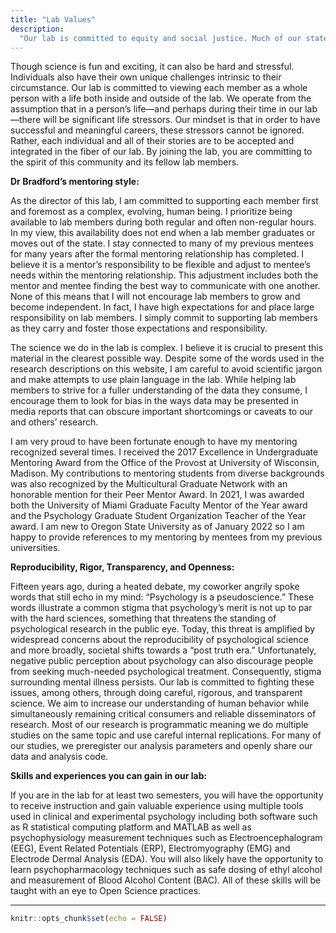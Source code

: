 ```yaml
---
title: "Lab Values"
description: 
  "Our lab is committed to equity and social justice. Much of our statement on lab values is inspired/borrowed from my colleague and good friend, [Dr. Fallon Goodman's](https://www.fallongoodman.com/) lab."
---
```


Though science is fun and exciting, it can also be hard and stressful. Individuals also have their own unique challenges intrinsic to their circumstance. Our lab is committed to viewing each member as a whole person with a life both inside and outside of the lab. We operate from the assumption that in a person’s life—and perhaps during their time in our lab—there will be significant life stressors. Our mindset is that in order to have successful and meaningful careers, these stressors cannot be ignored. Rather, each individual and all of their stories are to be accepted and integrated in the fiber of our lab. By joining the lab, you are committing to the spirit of this community and its fellow lab members.

**Dr Bradford’s mentoring style:**  

As the director of this lab, I am committed to supporting each member first and foremost as a complex, evolving, human being. I prioritize being available to lab members during both regular and often non-regular hours. In my view, this availability does not end when a lab member graduates or moves out of the state. I stay connected to many of my previous mentees for many years after the formal mentoring relationship has completed. I believe it is a mentor’s responsibility to be flexible and adjust to mentee’s needs within the mentoring relationship. This adjustment includes both the mentor and mentee finding the best way to communicate with one another. None of this means that I will not encourage lab members to grow and become independent. In fact, I have high expectations for and place large responsibility on lab members. I simply commit to supporting lab members as they carry and foster those expectations and responsibility.  

The science we do in the lab is complex. I believe it is crucial to present this material in the clearest possible way. Despite some of the words used in the research descriptions on this website, I am careful to avoid scientific jargon and make attempts to use plain language in the lab. While helping lab members to strive for a fuller understanding of the data they consume, I encourage them to look for bias in the ways data may be presented in media reports that can obscure important shortcomings or caveats to our and others’ research.  

I am very proud to have been fortunate enough to have my mentoring recognized several times. I received the 2017 Excellence in Undergraduate Mentoring Award from the Office of the Provost at University of Wisconsin, Madison. My contributions to mentoring students from diverse backgrounds was also recognized by the Multicultural Graduate Network with an honorable mention for their Peer Mentor Award. In 2021, I was awarded both the University of Miami Graduate Faculty Mentor of the Year award and the Psychology Graduate Student Organization Teacher of the Year award. I am new to Oregon State University as of January 2022 so I am happy to provide references to my mentoring by mentees from my previous universities.  

**Reproducibility, Rigor, Transparency, and Openness:**  

Fifteen years ago, during a heated debate, my coworker angrily spoke words that still echo in my mind: “Psychology is a pseudoscience.” These words illustrate a common stigma that psychology’s merit is not up to par with the hard sciences, something that threatens the standing of psychological research in the public eye. Today, this threat is amplified by widespread concerns about the reproducibility of psychological science and more broadly, societal shifts towards a “post truth era.” Unfortunately, negative public perception about psychology can also discourage people from seeking much-needed psychological treatment. Consequently, stigma surrounding mental illness persists. Our lab is committed to fighting these issues, among others, through doing careful, rigorous, and transparent science. We aim to increase our understanding of human behavior while simultaneously remaining critical consumers and reliable disseminators of research. Most of our research is programmatic meaning we do multiple studies on the same topic and use careful internal replications. For many of our studies, we preregister our analysis parameters and openly share our data and analysis code.  

**Skills and experiences you can gain in our lab:**  

If you are in the lab for at least two semesters, you will have the opportunity to receive instruction and gain valuable experience using multiple tools used in clinical and experimental psychology including both software such as R statistical computing platform and MATLAB as well as psychophysiology measurement techniques such as Electroencephalogram (EEG), Event Related Potentials (ERP), Electromyography (EMG) and Electrode Dermal Analysis (EDA). You will also likely have the opportunity to learn psychopharmacology techniques such as safe dosing of ethyl alcohol and measurement of Blood Alcohol Content (BAC). All of these skills will be taught with an eye to Open Science practices.


---

```r
knitr::opts_chunk$set(echo = FALSE)
```

